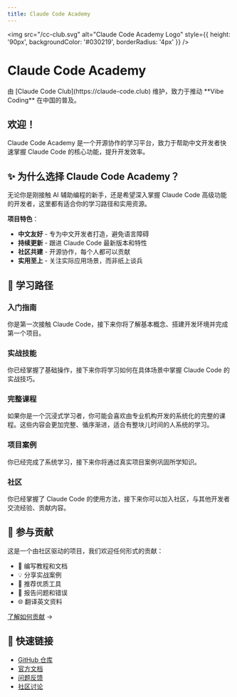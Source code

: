 ```yaml
---
title: Claude Code Academy
---
```



<img src="/cc-club.svg" alt="Claude Code Academy Logo" style={{ height: '90px', backgroundColor: '#030219', borderRadius: '4px' }} />

# Claude Code Academy

<p className="text-xl mt-6 text-gray-600 dark:text-gray-400">由 [Claude Code Club](https://claude-code.club) 维护，致力于推动 **Vibe Coding** 在中国的普及。</p>

## 欢迎！

Claude Code Academy 是一个开源协作的学习平台，致力于帮助中文开发者快速掌握 Claude Code 的核心功能，提升开发效率。

## ✨ 为什么选择 Claude Code Academy？

无论你是刚接触 AI 辅助编程的新手，还是希望深入掌握 Claude Code 高级功能的开发者，这里都有适合你的学习路径和实用资源。

**项目特色**：

- **中文友好** - 专为中文开发者打造，避免语言障碍
- **持续更新** - 跟进 Claude Code 最新版本和特性
- **社区共建** - 开源协作，每个人都可以贡献
- **实用至上** - 关注实际应用场景，而非纸上谈兵

## 🎯 学习路径

<Steps>

### 入门指南

你是第一次接触 Claude Code，接下来你将了解基本概念、搭建开发环境并完成第一个项目。

<Cards>
  <Cards.Card icon="📖" title="什么是 Claude Code" href="/getting-started/introduction" />
  <Cards.Card icon="🔑" title="获取 API Key" href="/getting-started/get-api-key" />
  <Cards.Card icon="⚙️" title="安装和配置" href="/getting-started/installation" />
  <Cards.Card icon="🚀" title="快速体验 Claude Code" href="/getting-started/quick-start" />
  <Cards.Card icon="💡" title="如何用 Claude Code 做…" href="/getting-started/how-to" />
  <Cards.Card icon="❓" title="常见问题" href="/getting-started/faq" />
</Cards>

### 实战技能

你已经掌握了基础操作，接下来你将学习如何在具体场景中掌握 Claude Code 的实战技巧。

<Cards>
  <Cards.Card icon="📚" title="通用资源" href="/practical-skills/general" />
  <Cards.Card icon="⚙️" title="工作流程" href="/practical-skills/workflow" />
  <Cards.Card icon="🎨" title="UI 设计" href="/practical-skills/ui" />
  <Cards.Card icon="⌨️" title="命令和技巧" href="/practical-skills/commands" />
  <Cards.Card icon="🤖" title="Subagent" href="/practical-skills/subagents" />
  <Cards.Card icon="🔌" title="MCP Tools" href="/practical-skills/mcp-tools" />
</Cards>

### 完整课程

如果你是一个沉浸式学习者，你可能会喜欢由专业机构开发的系统化的完整的课程。这些内容会更加完整、循序渐进，适合有整块儿时间的人系统的学习。

<Cards>
  <Cards.Card icon="🎓" title="浏览完整课程（TBD）" href="/tutorials" />
</Cards>

### 项目案例

你已经完成了系统学习，接下来你将通过真实项目案例巩固所学知识。

<Cards>
  <Cards.Card icon="💼" title="查看项目案例（TBD）" href="/examples" />
</Cards>

### 社区

你已经掌握了 Claude Code 的使用方法，接下来你可以加入社区，与其他开发者交流经验、贡献内容。

<Cards>
  <Cards.Card icon="✍️" title="贡献指南" href="/community/contributing" />
  <Cards.Card icon="🌟" title="案例展示" href="/community/showcase" />
  <Cards.Card icon="💬" title="常见问题" href="/community/faq" />
</Cards>

</Steps>


## 🤝 参与贡献

这是一个由社区驱动的项目，我们欢迎任何形式的贡献：

- 📝 编写教程和文档
- 💡 分享实战案例
- 🔧 推荐优质工具
- 🐛 报告问题和错误
- 🌐 翻译英文资料

[了解如何贡献](/community/contributing) →

## 🔗 快速链接

- [GitHub 仓库](https://github.com/zjh1943/claude-code-academy)
- [官方文档](https://docs.claude.com/claude-code)
- [问题反馈](https://github.com/zjh1943/claude-code-academy/issues)
- [社区讨论](https://github.com/zjh1943/claude-code-academy/discussions)
